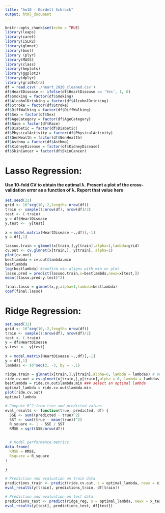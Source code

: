```yaml
---
title: "hw10 - Kordell Schrock"
output: html_document
---
```


```r
knitr::opts_chunk$set(echo = TRUE)
library(leaps)
library(caret)
library(ISLR2)
library(glmnet)
library(boot)
library (plyr)
library(MASS)
library(class)
library(heplots)
library(ggplot2)
library(dplyr)
library(gridExtra)
df = read.csv('./heart_2020_cleaned.csv')
df$HeartDisease <- ifelse(df$HeartDisease == 'Yes', 1, 0)
df$Smoking = factor(df$Smoking)
df$AlcoholDrinking = factor(df$AlcoholDrinking)
df$Stroke = factor(df$Stroke)
df$DiffWalking = factor(df$DiffWalking)
df$Sex = factor(df$Sex)
df$AgeCategory = factor(df$AgeCategory)
df$Race = factor(df$Race)
df$Diabetic = factor(df$Diabetic)
df$PhysicalActivity = factor(df$PhysicalActivity)
df$GenHealth = factor(df$GenHealth)
df$Asthma = factor(df$Asthma)
df$KidneyDisease = factor(df$KidneyDisease)
df$SkinCancer = factor(df$SkinCancer)
```
# Lasso Regression:
#### Use 10-fold CV to obtain the optimal λ. Present a plot of the cross-validation error as a function of λ. Report that value here

```r
set.seed(32)
grid <- 10^seq(10,-2,length= nrow(df))
train <- sample(1:nrow(df), nrow(df)/2) 
test <- (-train)
y = df$HeartDisease
y.test <-  y[test]
               
x = model.matrix(HeartDisease ~.,df)[,-1] 
y = df[,1] 

lassoo.train = glmnet(x[train,],y[train],alpha=1,lambda=grid)
cv.out <- cv.glmnet(x[train,], y[train], alpha=1)
plot(cv.out)
bestlambda = cv.out$lambda.min
bestlambda
log(bestlambda) #confirm min aligns with min on plot
lasso.pred = predict(lassoo.train,s=bestlambda,newx=x[test,])
mean((lasso.pred-y.test)^2)

final.lasso = glmnet(x,y,alpha=1,lambda=bestlambda)
coef(final.lasso)

```


# Ridge Regression:

```r
set.seed(32)
grid <- 10^seq(10,-2,length= nrow(df))
train <- sample(1:nrow(df), nrow(df)/2) 
test <- (-train)
y = df$HeartDisease
y.test <-  y[test]
               
x = model.matrix(HeartDisease ~.,df)[,-1] 
y = df[,1] 
lambdas <- 10^seq(2, -3, by = -.1)

ridge.train = glmnet(x[train,],y[train],alpha=0, lambda = lambdas) # on training set, alpha 0 for ridge regression
ride.cv.out = cv.glmnet(x[train,],y[train],alpha = 0, lambda = lambdas)  #default performs 10-fold CV
bestlambda = ride.cv.out$lambda.min ### select an optimal lambda 
optimal_lambda = ride.cv.out$lambda.min
plot(ride.cv.out)
optimal_lambda
```
```r
# Compute R^2 from true and predicted values
eval_results <- function(true, predicted, df) {
  SSE <- sum((predicted - true)^2)
  SST <- sum((true - mean(true))^2)
  R_square <- 1 - SSE / SST
  RMSE = sqrt(SSE/nrow(df))

  
  # Model performance metrics
data.frame(
  RMSE = RMSE,
  Rsquare = R_square
)
  
}

# Prediction and evaluation on train data
predictions_train <- predict(ride.cv.out, s = optimal_lambda, newx = x)
eval_results(y[train], predictions_train, df[train])

# Prediction and evaluation on test data
predictions_test <- predict(ridge_reg, s = optimal_lambda, newx = x_test)
eval_results(y[test], predictions_test, df[test])
```

